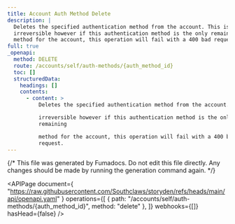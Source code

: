 ```yaml
---
title: Account Auth Method Delete
description: |
  Deletes the specified authentication method from the account. This is
  irreversible however if this authentication method is the only remaining
  method for the account, this operation will fail with a 400 bad request.
full: true
_openapi:
  method: DELETE
  route: /accounts/self/auth-methods/{auth_method_id}
  toc: []
  structuredData:
    headings: []
    contents:
      - content: >
          Deletes the specified authentication method from the account. This is

          irreversible however if this authentication method is the only
          remaining

          method for the account, this operation will fail with a 400 bad
          request.
---
```


{/* This file was generated by Fumadocs. Do not edit this file directly. Any changes should be made by running the generation command again. */}

<APIPage
  document={
    "https://raw.githubusercontent.com/Southclaws/storyden/refs/heads/main/api/openapi.yaml"
  }
  operations={[
    { path: "/accounts/self/auth-methods/{auth_method_id}", method: "delete" },
  ]}
  webhooks={[]}
  hasHead={false}
/>

